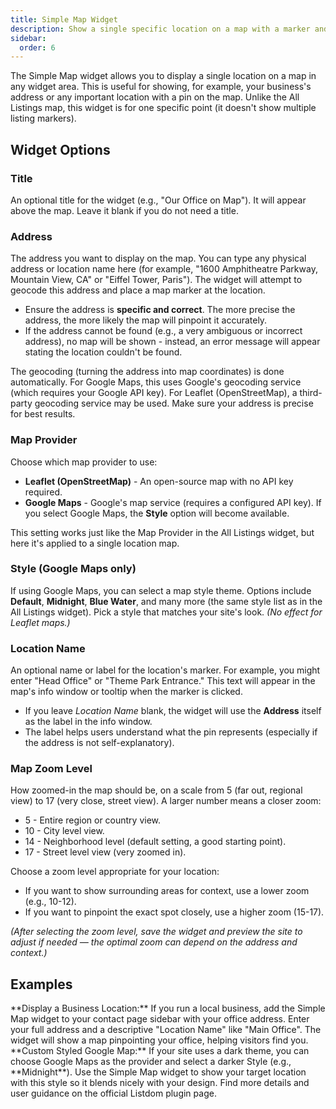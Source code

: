 ```yaml
---
title: Simple Map Widget
description: Show a single specific location on a map with a marker and optional label - perfect for highlighting a particular address (e.g., your office or a featured location) in a sidebar.
sidebar:
  order: 6
---
```



The Simple Map widget allows you to display a single location on a map in any widget area. This is useful for showing, for example, your business's address or any important location with a pin on the map. Unlike the All Listings map, this widget is for one specific point (it doesn't show multiple listing markers).

## Widget Options

### Title
An optional title for the widget (e.g., "Our Office on Map"). It will appear above the map. Leave it blank if you do not need a title.

### Address
The address you want to display on the map. You can type any physical address or location name here (for example, "1600 Amphitheatre Parkway, Mountain View, CA" or "Eiffel Tower, Paris"). The widget will attempt to geocode this address and place a map marker at the location.

- Ensure the address is **specific and correct**. The more precise the address, the more likely the map will pinpoint it accurately.
- If the address cannot be found (e.g., a very ambiguous or incorrect address), no map will be shown - instead, an error message will appear stating the location couldn't be found.

<Aside type="note">
The geocoding (turning the address into map coordinates) is done automatically. For Google Maps, this uses Google's geocoding service (which requires your Google API key). For Leaflet (OpenStreetMap), a third-party geocoding service may be used. Make sure your address is precise for best results.
</Aside>

### Map Provider
Choose which map provider to use:

- **Leaflet (OpenStreetMap)** <Badge text="Default" /> - An open-source map with no API key required.
- **Google Maps** - Google's map service (requires a configured API key). If you select Google Maps, the **Style** option will become available.

This setting works just like the Map Provider in the All Listings widget, but here it's applied to a single location map.

### Style (Google Maps only)
If using Google Maps, you can select a map style theme. Options include **Default**, **Midnight**, **Blue Water**, and many more (the same style list as in the All Listings widget). Pick a style that matches your site's look. *(No effect for Leaflet maps.)*

### Location Name
An optional name or label for the location's marker. For example, you might enter "Head Office" or "Theme Park Entrance." This text will appear in the map's info window or tooltip when the marker is clicked.

- If you leave *Location Name* blank, the widget will use the **Address** itself as the label in the info window.
- The label helps users understand what the pin represents (especially if the address is not self-explanatory).

### Map Zoom Level
How zoomed-in the map should be, on a scale from 5 (far out, regional view) to 17 (very close, street view). A larger number means a closer zoom:

- 5 - Entire region or country view.
- 10 - City level view.
- 14 <Badge text="Default" /> - Neighborhood level (default setting, a good starting point).
- 17 - Street level view (very zoomed in).

Choose a zoom level appropriate for your location:

- If you want to show surrounding areas for context, use a lower zoom (e.g., 10-12).
- If you want to pinpoint the exact spot closely, use a higher zoom (15-17).

_(After selecting the zoom level, save the widget and preview the site to adjust if needed — the optimal zoom can depend on the address and context.)_

## Examples

<CardGrid>
  <Card>
    **Display a Business Location:** If you run a local business, add the Simple Map widget to your contact page sidebar with your office address. Enter your full address and a descriptive "Location Name" like "Main Office". The widget will show a map pinpointing your office, helping visitors find you.
  </Card>
  <Card>
    **Custom Styled Google Map:** If your site uses a dark theme, you can choose Google Maps as the provider and select a darker Style (e.g., **Midnight**). Use the Simple Map widget to show your target location with this style so it blends nicely with your design.
  </Card>
</CardGrid>

<LinkCard href="https://wordpress.org/plugins/listdom/" title="Listdom Plugin - More Info">
Find more details and user guidance on the official Listdom plugin page.
</LinkCard>
